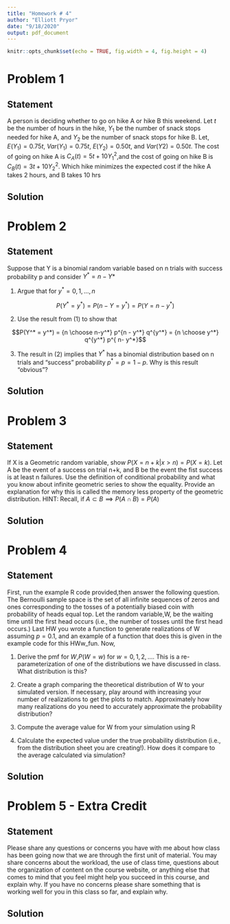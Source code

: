 ```yaml
---
title: "Homework # 4"
author: "Elliott Pryor"
date: "9/18/2020"
output: pdf_document
---
```


```r
knitr::opts_chunk$set(echo = TRUE, fig.width = 4, fig.height = 4)
```

# Problem 1
## Statement

A person is deciding whether to go on hike A or hike B this weekend. Let $t$ be the number of hours in the hike, $Y_1$ be the number of snack stops needed for hike A, and $Y_2$ be the number of snack stops for hike B. Let, $E(Y_1) = 0.75t$, $Var(Y_1) = 0.75t$, $E(Y_2) = 0.50t$, and $Var(Y2) = 0.50t$. The cost of going on hike A is $C_A(t) = 5t+ 10Y^2_1$,and the cost of going on hike B is $C_B(t) = 3t+ 10Y^2_2$. Which hike minimizes the expected cost if the hike A takes 2 hours, and B takes 10 hrs

\hrule

## Solution



# Problem 2
## Statement

Suppose that Y is a binomial random variable based on n trials with success probability p and consider $Y^* = n-Y*$

1. Argue that for $y^* = 0, 1, ..., n$

$$P(Y^* = y^*) = P(n - Y = y^*) = P(Y = n - y^*)$$

2. Use the result from (1) to show that

$$P(Y^* = y^*) = {n \choose n-y^*} p^{n - y^*} q^{y^*} = {n \choose y^*} q^{y^*} p^{ n- y^*}$$

3. The result in (2) implies that $Y^*$ has a binomial distribution based on n trials and "success" probability $p^* = p = 1-p$. Why is this result "obvious"?

\hrule
## Solution


# Problem 3
## Statement

If X is a Geometric random variable, show $P(X=n+k | x > n) = P(X=k)$. Let A be the event of a success on trial n+k, and B be the event the fist success is at least n failures. Use the definition of conditional probability and what you know about infinite geometric series to show the equality. Provide an explanation for why this is called the memory less property of the geometric distribution.
HINT: Recall, if $A \subset B \implies P(A \cap B) = P(A)$
\hrule
## Solution




# Problem 4
## Statement

First, run the example R code provided,then answer the following question. The Bernoulli sample space is the set of all infinite sequences of zeros and ones corresponding to the tosses of a potentially biased coin with probability of heads equal top. Let the random variable,W, be the waiting time until the first head occurs (i.e., the number of tosses until the first head occurs.) Last HW you wrote a function to generate realizations of W assuming $p= 0.1$, and an example of a function that does this is given in the example code for this HWw_fun. Now,

1. Derive the pmf for $W$,$P(W=w)$ for $w= 0,1,2, ....$ This is a re-parameterization of one of the distributions we have discussed in class. What distribution is this?

2. Create a graph comparing the theoretical distribution of W to your simulated version. If necessary, play around with increasing your number of realizations to get the plots to match. Approximately how many realizations do you need to accurately approximate the probability distribution?

3. Compute the average value for W from your simulation using R

4. Calculate the expected value under the true probability distribution (i.e., from the distribution sheet you are creating!). How does it compare to the average calculated via simulation?

\hrule
## Solution






# Problem 5 - Extra Credit
## Statement

Please share any questions or concerns you have with me about how class has been going now that we are through the first unit of material. You may share concerns about the workload, the use of class time, questions about the organization of content on the course website, or anything else that comes to mind that you feel might help you succeed in this course, and explain why. If you have no concerns please share something that is working well for you in this class so far, and explain why.

\hrule
## Solution

